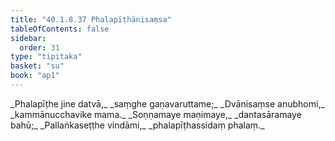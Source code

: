 ```yaml
---
title: "40.1.8.37 Phalapīṭhānisaṃsa"
tableOfContents: false
sidebar:
  order: 31
type: "tipitaka"
basket: "su"
book: "ap1"
---
```



<DynamicBreadcrumb />

<Division number="187" book="ap1">

<Paragraph number="4484" type="verses" book="ap1">
_Phalapīṭhe jine datvā,_  
_saṃghe gaṇavaruttame;_  
_Dvānisaṃse anubhomi,_  
_kammānucchavike mama._  

</Paragraph>

</Division>
<Division number="188" book="ap1">

<Paragraph number="4485" type="verses" book="ap1">
_Soṇṇamaye maṇimaye,_  
_dantasāramaye bahū;_  
_Pallaṅkaseṭṭhe vindāmi,_  
_phalapīṭhassidaṃ phalaṃ._
</Paragraph>
</Division>